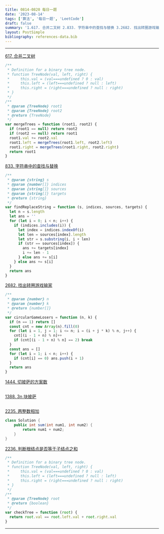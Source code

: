 ```yaml
---
title: 0814-0820 每日一题
date: '2023-08-14'
tags: ['算法', '每日一题', 'LeetCode']
draft: false
summary: '1.617. 合并二叉树 2.833. 字符串中的查找与替换 3.2682. 找出转圈游戏输家 4.1444. 切披萨的方案数 5.1388. 3n 块披萨 6.2235. 两整数相加 7.2236. 判断根结点是否等于子结点之和'
layout: PostSimple
bibliography: references-data.bib
---
```


---

[617. 合并二叉树](https://leetcode.cn/problems/merge-two-binary-trees/description/)

```js
/**
 * Definition for a binary tree node.
 * function TreeNode(val, left, right) {
 *     this.val = (val===undefined ? 0 : val)
 *     this.left = (left===undefined ? null : left)
 *     this.right = (right===undefined ? null : right)
 * }
 */
/**
 * @param {TreeNode} root1
 * @param {TreeNode} root2
 * @return {TreeNode}
 */
var mergeTrees = function (root1, root2) {
  if (root1 == null) return root2
  if (root2 == null) return root1
  root1.val += root2.val
  root1.left = mergeTrees(root1.left, root2.left)
  root1.right = mergeTrees(root1.right, root2.right)
  return root1
}
```

[833. 字符串中的查找与替换](https://leetcode.cn/problems/find-and-replace-in-string/description/)

```js
/**
 * @param {string} s
 * @param {number[]} indices
 * @param {string[]} sources
 * @param {string[]} targets
 * @return {string}
 */
var findReplaceString = function (s, indices, sources, targets) {
  let n = s.length
  let ans = ''
  for (let i = 0; i < n; i++) {
    if (indices.includes(i)) {
      let index = indices.indexOf(i)
      let len = sources[index].length
      let str = s.substring(i, i + len)
      if (str == sources[index]) {
        ans += targets[index]
        i += len - 1
      } else ans += s[i]
    } else ans += s[i]
  }
  return ans
}
```

[2682. 找出转圈游戏输家](https://leetcode.cn/problems/find-the-losers-of-the-circular-game/description/)

```js
/**
 * @param {number} n
 * @param {number} k
 * @return {number[]}
 */
var circularGameLosers = function (n, k) {
  if (n == 1) return []
  const cnt = new Array(n).fill(0)
  for (let i = 1, j = 1; i <= n; i = (i + j * k) % n, j++) {
    cnt[(i - 1 + n) % n]++
    if (cnt[(i - 1 + n) % n] == 2) break
  }
  const ans = []
  for (let i = 1; i < n; i++) {
    if (cnt[i] == 0) ans.push(i + 1)
  }
  return ans
}
```

[1444. 切披萨的方案数](https://leetcode.cn/problems/number-of-ways-of-cutting-a-pizza/description/)

```js

```

[1388. 3n 块披萨](https://leetcode.cn/problems/number-of-ways-of-cutting-a-pizza/description/)

```js

```

[2235. 两整数相加](https://leetcode.cn/problems/add-two-integers/description/)

```java
class Solution {
    public int sum(int num1, int num2) {
        return num1 + num2;
    }
}
```

[2236. 判断根结点是否等于子结点之和](https://leetcode.cn/problems/root-equals-sum-of-children/description/)

```js
/**
 * Definition for a binary tree node.
 * function TreeNode(val, left, right) {
 *     this.val = (val===undefined ? 0 : val)
 *     this.left = (left===undefined ? null : left)
 *     this.right = (right===undefined ? null : right)
 * }
 */
/**
 * @param {TreeNode} root
 * @return {boolean}
 */
var checkTree = function (root) {
  return root.val == root.left.val + root.right.val
}
```

---
